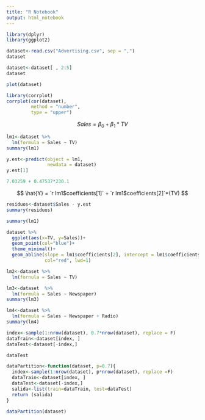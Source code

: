 ```yaml
---
title: "R Notebook"
output: html_notebook
---
```


```r
library(dplyr)
library(ggplot2)
```


```r
dataset<-read.csv("Advertising.csv", sep = ",")
dataset
```

```r
dataset<-dataset[ , 2:5]
dataset
```

```r
plot(dataset)
```

```r
library(corrplot)
corrplot(cor(dataset),
         method = "number",
         type = "upper")
```
$$ Sales = \beta_0 + \beta_1*TV $$
```r
lm1<-dataset %>%
  lm(formula = Sales ~ TV)
summary(lm1)
```


```r
y.est<-predict(object = lm1,
               newdata = dataset)
y.est[1]
```


```r
7.03259 + 0.47537*230.1
```
$$ \hat{Y} = `r lm1$coefficients[1]` + `r lm1$coefficients[2]`*(TV) $$

```r
residuos<-dataset$Sales - y.est
summary(residuos)
```


```r
summary(lm1)
```


```r
dataset %>%
  ggplot(aes(x=TV, y=Sales))+
  geom_point(col="blue")+
  theme_minimal()+
  geom_abline(slope = lm1$coefficients[2], intercept = lm1$coefficients[1],
              col="red", lwd=1)
```


```r
lm2<-dataset %>%
  lm(fornula = Sales ~ TV)
```


```r
lm3<-dataset  %>%
  lm(formula = Sales ~ Newspaper)
summary(lm3)
```


```r
lm4<-dataset %>%
  lm(formula = Sales ~ Newspaper + Radio)
summary(lm4)
```


```r
index<-sample(1:nrow(dataset), 0.7*nrow(dataset), replace = F)
dataTrain<-dataset[index, ]
dataTest<-dataset[-index,]

dataTest
```


```r
dataPartition<-function(dataset, p=0.7){
  index<-sample(1:nrow(dataset), p*nrow(dataset), replace =F)
  dataTrain<-dataset[index, ]
  dataTest<-dataset[-index,]
  salida<-list(train=dataTrain, test=dataTest)
  return (salida)
}

dataPartition(dataset)
```


```r
```


```r
```


```r
```



```r
```

